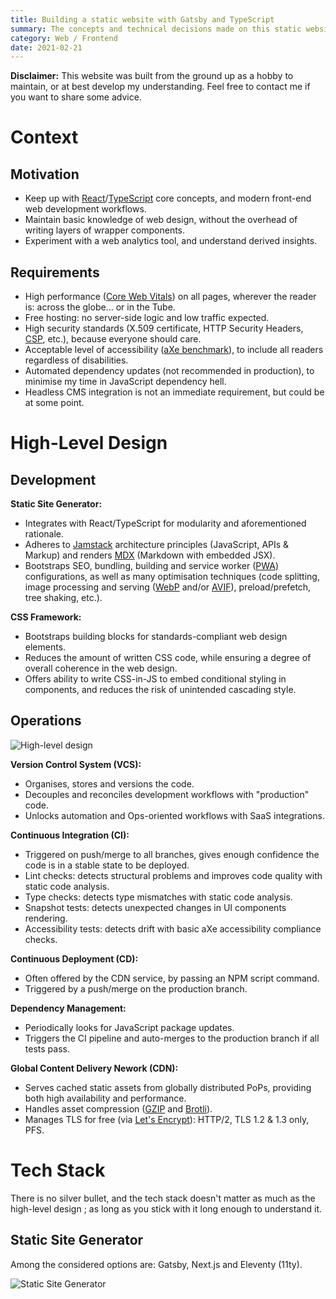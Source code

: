 ```yaml
---
title: Building a static website with Gatsby and TypeScript
summary: The concepts and technical decisions made on this static website, as a non-Front-End Engineer. From requirements to implementation details.
category: Web / Frontend
date: 2021-02-21
---
```



<BlockWarning>
  <strong>Disclaimer:</strong> This website was built from the ground up as a hobby to maintain, or at best develop
  my understanding. Feel free to contact me if you want to share some advice.
</BlockWarning>

# Context

## Motivation

* Keep up with [React](https://reactjs.org/)/[TypeScript](https://www.typescriptlang.org/) core concepts, and modern
front-end web development workflows.
* Maintain basic knowledge of web design, without the overhead of writing layers of wrapper components.
* Experiment with a web analytics tool, and understand derived insights.

## Requirements

* High performance ([Core Web Vitals](https://web.dev/vitals/)) on all pages, wherever the reader is: across the
globe... or in the Tube.
* Free hosting: no server-side logic and low traffic expected.
* High security standards (X.509 certificate, HTTP Security Headers,
[CSP](https://developers.google.com/web/fundamentals/security/csp), etc.), because everyone should care.
* Acceptable level of accessibility ([aXe benchmark](https://www.deque.com/axe/)), to include all readers regardless
of disabilities.
* Automated dependency updates (not recommended in production), to minimise my time in JavaScript dependency hell.
* Headless CMS integration is not an immediate requirement, but could be at some point.

# High-Level Design

## Development

**Static Site Generator:**
* Integrates with React/TypeScript for modularity and aforementioned rationale.
* Adheres to [Jamstack](https://jamstack.org/) architecture principles (JavaScript, APIs & Markup) and renders
[MDX](https://mdxjs.com/) (Markdown with embedded JSX).
* Bootstraps SEO, bundling, building and service worker ([PWA](https://developers.google.com/web/ilt/pwa))
configurations, as well as many optimisation techniques (code splitting, image processing and serving
([WebP](https://developers.google.com/speed/webp) and/or [AVIF](https://aomedia.org/av1-features/get-started/)),
preload/prefetch, tree shaking, etc.).

**CSS Framework:**
* Bootstraps building blocks for standards-compliant web design elements.
* Reduces the amount of written CSS code, while ensuring a degree of overall coherence in the web design.
* Offers ability to write CSS-in-JS to embed conditional styling in components, and reduces the risk of unintended
cascading style.

## Operations

![High-level design](./images/marcm-dev-hld.png)

**Version Control System (VCS):**
* Organises, stores and versions the code.
* Decouples and reconciles development workflows with "production" code.
* Unlocks automation and Ops-oriented workflows with SaaS integrations.

**Continuous Integration (CI):**
* Triggered on push/merge to all branches, gives enough confidence the code is in a stable state to be deployed.
* Lint checks: detects structural problems and improves code quality with static code analysis.
* Type checks: detects type mismatches with static code analysis.
* Snapshot tests: detects unexpected changes in UI components rendering.
* Accessibility tests: detects drift with basic aXe accessibility compliance checks.

**Continuous Deployment (CD):**
* Often offered by the CDN service, by passing an NPM script command.
* Triggered by a push/merge on the production branch.

**Dependency Management:**
* Periodically looks for JavaScript package updates.
* Triggers the CI pipeline and auto-merges to the production branch if all tests pass.

**Global Content Delivery Nework (CDN):**
* Serves cached static assets from globally distributed PoPs, providing both high availability and performance.
* Handles asset compression ([GZIP](https://www.gnu.org/software/gzip/) and [Brotli](https://github.com/google/brotli)).
* Manages TLS for free (via [Let's Encrypt](https://letsencrypt.org/)): HTTP/2, TLS 1.2 & 1.3 only, PFS.

# Tech Stack

There is no silver bullet, and the tech stack doesn't matter as much as the high-level design ; as long as you stick
with it long enough to understand it.

## Static Site Generator

Among the considered options are: Gatsby, Next.js and Eleventy (11ty).

![Static Site Generator](./images/static-site-generator.png)